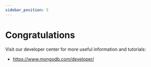 ```yaml
---
sidebar_position: 5
---
```


# Congratulations

Visit our developer center for more useful information and tutorials:

- https://www.mongodb.com/developer/

